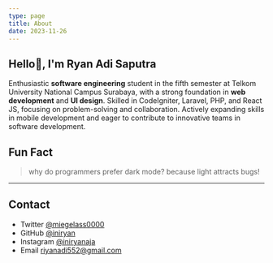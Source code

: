 ```yaml
---
type: page
title: About
date: 2023-11-26
---
```


## Hello👋, I'm Ryan Adi Saputra


Enthusiastic **software engineering** student in the fifth semester at Telkom University National Campus Surabaya, with a strong
foundation in **web development** and **UI design**. Skilled in CodeIgniter, Laravel, PHP, and React JS, focusing on
problem-solving and collaboration. Actively expanding skills in mobile development and eager to contribute to
innovative teams in software development.

## Fun Fact

> why do programmers prefer dark mode? because light attracts bugs!

---

## Contact

- Twitter [@miegelass0000](https://twitter.com/miegelass0000)
- GitHub [@iniryan](https://github.com/iniryan)
- Instagram [@iniryanaja](https://instagram.com/iniryanaja)
- Email riyanadi552@gmail.com
